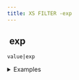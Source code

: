```yaml
---
title: XS FILTER -exp
---
```


## <img src="../assets/docuBadge (11).png" alt="" data-size="line" /> exp <a href="#xsexp" id="xsexp"></a>

`value|exp`

<details>

<summary>Examples</summary>

```javascript
1|exp         // Returns 2.7182818284590
0|exp         // Returns 1
```

</details>
